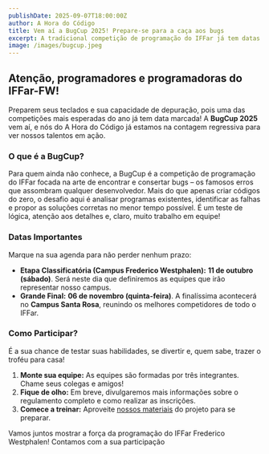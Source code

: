 ```yaml
---
publishDate: 2025-09-07T18:00:00Z
author: A Hora do Código
title: Vem aí a BugCup 2025! Prepare-se para a caça aos bugs
excerpt: A tradicional competição de programação do IFFar já tem datas definidas! A etapa classificatória em nosso campus será no dia 11 de outubro, e a grande final acontece em Santa Rosa.
image: /images/bugcup.jpeg
---
```


## Atenção, programadores e programadoras do IFFar-FW!

Preparem seus teclados e sua capacidade de depuração, pois uma das competições mais esperadas do ano já tem data marcada! A **BugCup 2025** vem aí, e nós do A Hora do Código já estamos na contagem regressiva para ver nossos talentos em ação.

### O que é a BugCup?

Para quem ainda não conhece, a BugCup é a competição de programação do IFFar focada na arte de encontrar e consertar bugs – os famosos erros que assombram qualquer desenvolvedor. Mais do que apenas criar códigos do zero, o desafio aqui é analisar programas existentes, identificar as falhas e propor as soluções corretas no menor tempo possível. É um teste de lógica, atenção aos detalhes e, claro, muito trabalho em equipe!

### Datas Importantes

Marque na sua agenda para não perder nenhum prazo:

- **Etapa Classificatória (Campus Frederico Westphalen):** **11 de outubro (sábado)**. Será neste dia que definiremos as equipes que irão representar nosso campus.
- **Grande Final:** **06 de novembro (quinta-feira)**. A finalíssima acontecerá no **Campus Santa Rosa**, reunindo os melhores competidores de todo o IFFar.

### Como Participar?

É a sua chance de testar suas habilidades, se divertir e, quem sabe, trazer o troféu para casa!

1. **Monte sua equipe:** As equipes são formadas por três integrantes. Chame seus colegas e amigos!
2. **Fique de olho:** Em breve, divulgaremos mais informações sobre o regulamento completo e como realizar as inscrições.
3. **Comece a treinar:** Aproveite [nossos materiais](/landing/dicas-bugcup) do projeto para se preparar.

Vamos juntos mostrar a força da programação do IFFar Frederico Westphalen! Contamos com a sua participação